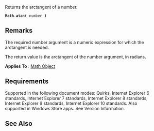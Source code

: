 Returns the arctangent of a number.

 '''Math'''.'''atan(''' number ''')'''

==Remarks==
The required number argument is a numeric expression for which the arctangent is needed.

The return value is the arctangent of the number argument, in radians.

'''Applies To''' : [[Math|Math Object]]


==Requirements==
Supported in the following document modes: Quirks, Internet Explorer 6 standards, Internet Explorer 7 standards, Internet Explorer 8 standards, Internet Explorer 9 standards, Internet Explorer 10 standards. Also supported in Windows Store apps. See Version Information.


==See Also==

              

              

              

              

              

              

              
